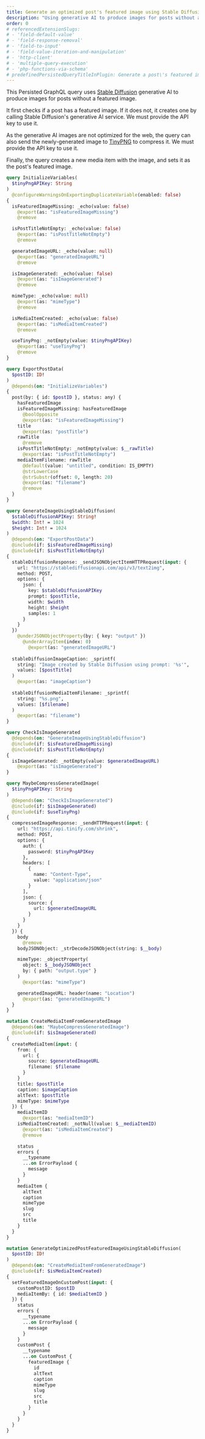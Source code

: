 ```yaml
---
title: Generate an optimized post's featured image using Stable Diffusion and TinyPNG
description: "Using generative AI to produce images for posts without a featured image, and compress it for the web"
order: 0
# referencedExtensionSlugs:
# - 'field-default-value'
# - 'field-response-removal'
# - 'field-to-input'
# - 'field-value-iteration-and-manipulation'
# - 'http-client'
# - 'multiple-query-execution'
# - 'php-functions-via-schema'
# predefinedPersistedQueryTitleInPlugin: Generate a post\'s featured image using AI and optimize it
---
```


This Persisted GraphQL query uses [Stable Diffusion](https://stablediffusionapi.com/) generative AI to produce images for posts without a featured image.

It first checks if a post has a featured image. If it does not, it creates one by calling Stable Diffusion's generative AI service. We must provide the API key to use it.

As the generative AI images are not optimized for the web, the query can also send the newly-generated image to [TinyPNG](https://tinypng.com/) to compress it. We must provide the API key to use it.

Finally, the query creates a new media item with the image, and sets it as the post's featured image.

```graphql
query InitializeVariables(
  $tinyPngAPIKey: String
)
  @configureWarningsOnExportingDuplicateVariable(enabled: false)
{
  isFeaturedImageMissing: _echo(value: false)
    @export(as: "isFeaturedImageMissing")
    @remove

  isPostTitleNotEmpty: _echo(value: false)
    @export(as: "isPostTitleNotEmpty")
    @remove

  generatedImageURL: _echo(value: null)
    @export(as: "generatedImageURL")
    @remove

  isImageGenerated: _echo(value: false)
    @export(as: "isImageGenerated")
    @remove

  mimeType: _echo(value: null)
    @export(as: "mimeType")
    @remove

  isMediaItemCreated: _echo(value: false)
    @export(as: "isMediaItemCreated")
    @remove

  useTinyPng: _notEmpty(value: $tinyPngAPIKey)
    @export(as: "useTinyPng")
    @remove
}

query ExportPostData(
  $postID: ID!
)
  @depends(on: "InitializeVariables")
{
  post(by: { id: $postID }, status: any) {
    hasFeaturedImage
    isFeaturedImageMissing: hasFeaturedImage
      @boolOpposite
      @export(as: "isFeaturedImageMissing")
    title
      @export(as: "postTitle")
    rawTitle
      @remove
    isPostTitleNotEmpty: _notEmpty(value: $__rawTitle)
      @export(as: "isPostTitleNotEmpty")
    mediaItemFilename: rawTitle
      @default(value: "untitled", condition: IS_EMPTY)
      @strLowerCase
      @strSubstr(offset: 0, length: 20)
      @export(as: "filename")
      @remove
  }
}

query GenerateImageUsingStableDiffusion(
  $stableDiffusionAPIKey: String!
  $width: Int! = 1024
  $height: Int! = 1024
)
  @depends(on: "ExportPostData")
  @include(if: $isFeaturedImageMissing)
  @include(if: $isPostTitleNotEmpty)
{
  stableDiffusionResponse: _sendJSONObjectItemHTTPRequest(input: {
    url: "https://stablediffusionapi.com/api/v3/text2img",
    method: POST,
    options: {
      json: {
        key: $stableDiffusionAPIKey
        prompt: $postTitle,
        width: $width
        height: $height
        samples: 1
      }
    }
  })
    @underJSONObjectProperty(by: { key: "output" })
      @underArrayItem(index: 0)
        @export(as: "generatedImageURL")
  
  stableDiffusionImageCaption: _sprintf(
    string: "Image created by Stable Diffusion using prompt: '%s'",
    values: [$postTitle]
  )
    @export(as: "imageCaption")
  
  stableDiffusionMediaItemFilename: _sprintf(
    string: "%s.png",
    values: [$filename]
  )
    @export(as: "filename")
}

query CheckIsImageGenerated
  @depends(on: "GenerateImageUsingStableDiffusion")
  @include(if: $isFeaturedImageMissing)
  @include(if: $isPostTitleNotEmpty)
{
  isImageGenerated: _notEmpty(value: $generatedImageURL)
    @export(as: "isImageGenerated")
}

query MaybeCompressGeneratedImage(
  $tinyPngAPIKey: String
)
  @depends(on: "CheckIsImageGenerated")
  @include(if: $isImageGenerated)
  @include(if: $useTinyPng)
{
  compressedImageResponse: _sendHTTPRequest(input: {
    url: "https://api.tinify.com/shrink",
    method: POST,
    options: {
      auth: {
        password: $tinyPngAPIKey
      },
      headers: [
        {
          name: "Content-Type",
          value: "application/json"
        }
      ],
      json: {
        source: {
          url: $generatedImageURL
        }
      }
    }
  }) {
    body
      @remove
    bodyJSONObject: _strDecodeJSONObject(string: $__body)

    mimeType: _objectProperty(
      object: $__bodyJSONObject
      by: { path: "output.type" }
    )
      @export(as: "mimeType")

    generatedImageURL: header(name: "Location")
      @export(as: "generatedImageURL")
  }
}

mutation CreateMediaItemFromGeneratedImage
  @depends(on: "MaybeCompressGeneratedImage")
  @include(if: $isImageGenerated)
{
  createMediaItem(input: {
    from: {
      url: {
        source: $generatedImageURL
        filename: $filename
      }
    }
    title: $postTitle
    caption: $imageCaption
    altText: $postTitle
    mimeType: $mimeType
  }) {
    mediaItemID
      @export(as: "mediaItemID")
    isMediaItemCreated: _notNull(value: $__mediaItemID)
      @export(as: "isMediaItemCreated")
      @remove

    status
    errors {
      __typename
      ...on ErrorPayload {
        message
      }
    }
    mediaItem {
      altText
      caption
      mimeType
      slug
      src
      title
    }
  }
}

mutation GenerateOptimizedPostFeaturedImageUsingStableDiffusion(
  $postID: ID!
)
  @depends(on: "CreateMediaItemFromGeneratedImage")
  @include(if: $isMediaItemCreated)
{
  setFeaturedImageOnCustomPost(input: {
    customPostID: $postID
    mediaItemBy: { id: $mediaItemID }
  }) {
    status
    errors {
      __typename
      ...on ErrorPayload {
        message
      }
    }
    customPost {
      __typename
      ...on CustomPost {
        featuredImage {
          id
          altText
          caption
          mimeType
          slug
          src
          title
        }
      }
    }
  }
}
```
